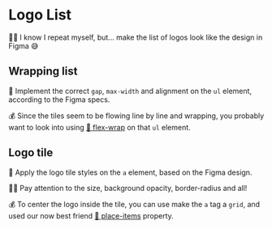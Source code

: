 # Logo List

👨‍💼 I know I repeat myself, but... make the list of logos look like the design in Figma 😅

## Wrapping list

🐨 Implement the correct `gap`, `max-width` and alignment on the `ul` element, according to the Figma specs.

💰 Since the tiles seem to be flowing line by line and wrapping, you probably want to look into using [📜 flex-wrap](https://tailwindcss.com/docs/flex-wrap) on that `ul` element.

## Logo tile

🐨 Apply the logo tile styles on the `a` element, based on the Figma design.

👨‍💼 Pay attention to the size, background opacity, border-radius and all!

💰 To center the logo inside the tile, you can use make the `a` tag a `grid`, and used our now best friend [📜 place-items](https://tailwindcss.com/docs/place-items#center) property.
